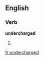 ==English==

===Verb===
'''undercharged'''

# {{present participle of|undercharge}}

[[fr:undercharged]]